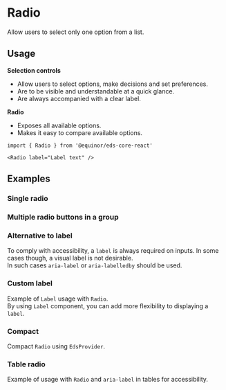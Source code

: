 
# Radio

Allow users to select only one option from a list.

<Links 
    ariaUrl="https://www.w3.org/WAI/ARIA/apg/patterns/radiobutton/"
    figmaUrl="https://www.figma.com/file/0bGXR2sCwMVSDNyyzu5BXrO5/UI%E2%80%94User-Interface?node-id=18442%3A38197"
    documentationUrl="https://eds.equinor.com/0b0c666ab/p/028476-selection-controls/b/86826a"
    sourceUrl="https://github.com/equinor/design-system/blob/develop/packages/eds-core-react/src/components/Radio/Radio.tsx"
    npmUrl="https://www.npmjs.com/package/@equinor/eds-core-react"
/>

<Story id="inputs-selection-controls-radio--introduction" />
<PropsTable />

## Usage

**Selection controls**

<ul>
    <li>Allow users to select options, make decisions and set preferences.</li>
    <li>Are to be visible and understandable at a quick glance.</li>
    <li>Are always accompanied with a clear label.</li>
</ul>

**Radio**

<ul>
    <li>Exposes all available options.</li>
    <li>Makes it easy to compare available options.</li>
</ul>

```tsx
import { Radio } from '@equinor/eds-core-react'

<Radio label="Label text" />
```

## Examples

### Single radio

<Story id="inputs-selection-controls-radio--single-radio" />

### Multiple radio buttons in a group

<Story id="inputs-selection-controls-radio--grouped-radio" />

### Alternative to label

To comply with accessibility, a `label` is always required on inputs. In some cases though, a visual label is not desirable. <br />
In such cases `aria-label` or `aria-labelledby` should be used.

<Story id="inputs-selection-controls-radio--alternative-to-label" />

### Custom label

Example of `Label` usage with `Radio`. <br />
By using `Label` component, you can add more flexibility to displaying a `label`.

<Story id="inputs-selection-controls-radio--custom-label" />

### Compact

Compact `Radio` using `EdsProvider`.

<Story id="inputs-selection-controls-radio--compact" />

### Table radio

Example of usage with `Radio` and `aria-label` in tables for accessibility.

<Story id="inputs-selection-controls-radio--table-radio" />


